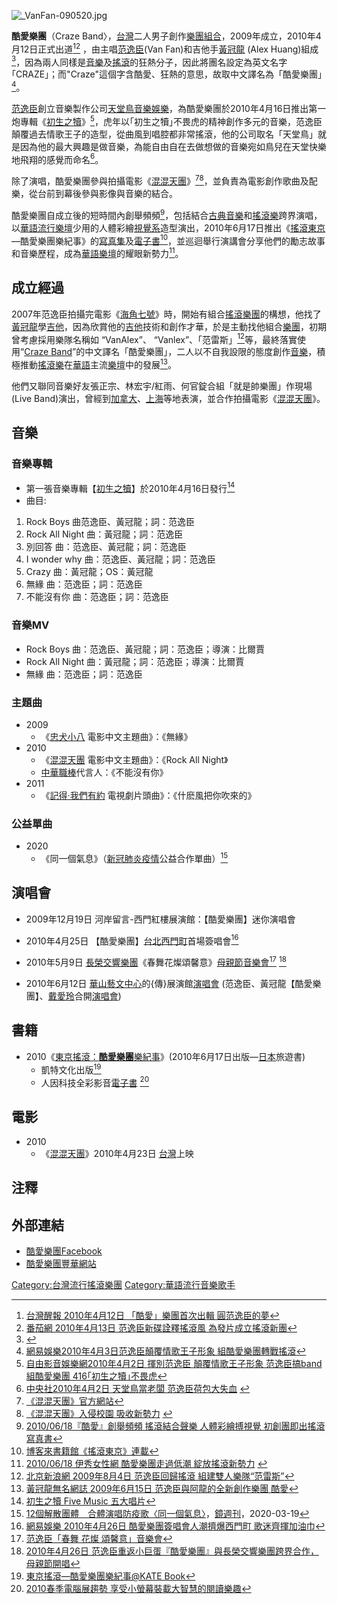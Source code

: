 {{藝人
| 類型 = 乐团
| 圖片 = 
| 圖片尺寸 = 
| 圖片簡介 = 左：范逸臣 右：黃冠龍
| 活躍年代 = 2009年底成立至今
| 唱片公司 = [[天堂鳥音樂娛樂|天堂鳥音樂娛樂]]/[[豐華唱片|豐華唱片]]
| 經紀公司 = 
| 現任成員 = [[范逸臣|范逸臣]]，[[黃冠龍|黃冠龍]]
| 網站 = [http://www.crazeband.com/ 酷愛樂團國際論壇]
}}
 [[File:_VanFan-090520.jpg|thumb]]

'''酷愛樂團'''（Craze Band〉，[[台灣|台灣]]二人男子創作[[樂團|樂團]][[組合|組合]]，2009年成立，2010年4月12日正式出道<ref>[http://anntw.com/awakening/news_center/show.php?itemid=13070 台灣醒報 2010年4月12日 「酷愛」樂團首次出輯 圓范逸臣的夢]{{dead link|date=2018年4月 |bot=InternetArchiveBot |fix-attempted=yes }}</ref><ref>[http://ent.oeeee.com/a/20100413/393301.html 番茄網 2010年4月13日 范逸臣新碟詮釋搖滾風 為發片成立搖滾新團]{{dead link|date=2018年4月 |bot=InternetArchiveBot |fix-attempted=yes }}</ref> ，由主唱[[范逸臣|范逸臣]](Van Fan)和吉他手[[黃冠龍|黃冠龍]] (Alex Huang)組成<ref>{{Cite web |url=http://wanbao.qingdaonews.com/html/2009-10/23/content_2227219.htm |title=青島晚報 2009年10月23日 范逸臣：我開始搖滾了 |access-date=2009年12月10日 |archive-url=https://web.archive.org/web/20160304074442/http://wanbao.qingdaonews.com/html/2009-10/23/content_2227219.htm |archive-date=2016年3月4日 |dead-url=yes }}</ref>，因為兩人同樣是[[音樂|音樂]]及[[搖滾|搖滾]]的狂熱分子，因此將團名設定為英文名字｢CRAZE｣；而"Craze"這個字含酷愛、狂熱的意思，故取中文譯名為「酷愛樂團」<ref>[http://ent.163.com/10/0403/12/63BKQG9100031H0O.html 網易娛樂2010年4月3日范逸臣顛覆情歌王子形象 組酷愛樂團轉戰搖滾]</ref>。

[[范逸臣|范逸臣]]創立音樂製作公司[[天堂鳥音樂娛樂|天堂鳥音樂娛樂]]，為酷愛樂團於2010年4月16日推出第一炮專輯《[[初生之犢|初生之犢]]》<ref>[http://video.libertytimes.com.tw/topnews.php?i=5381 自由影音娛樂網2010年4月2日 揮別范逸臣 顛覆情歌王子形象 范逸臣搞band組酷愛樂團 416｢初生之犢｣不畏虎]{{dead link|date=2018年1月 |bot=InternetArchiveBot |fix-attempted=yes }}</ref>，虎年以｢初生之犢｣不畏虎的精神創作多元的音樂，范逸臣顛覆過去情歌王子的造型，從曲風到唱腔都非常搖滾，他的公司取名「天堂鳥」就是因為他的最大興趣是做音樂，為能自由自在去做想做的音樂宛如鳥兒在天堂快樂地飛翔的感覺而命名<ref>[http://www.cna.com.tw/ShowNews/Detail.aspx?pNewsID=201004020280&pType0=aMOV&pTypeSel=0 中央社2010年4月2日 天堂鳥當老闆 范逸臣荷包大失血] {{webarchive|url=https://web.archive.org/web/20140826113546/http://www.cna.com.tw/ShowNews/Detail.aspx?pNewsID=201004020280&pType0=aMOV&pTypeSel=0 |date=2014年8月26日 }}</ref>。

除了演唱，酷愛樂團參與拍攝電影《[[混混天團|混混天團]]》<ref>[http://www.wretch.cc/blog/gangsterrock 《混混天團》官方網站]</ref><ref>[http://tw.movie.yahoo.com/movieheadline/d/a/100212/3/ixy.html 《混混天團》入侵校園 吸收新勢力] {{webarchive|url=https://web.archive.org/web/20100224171448/http://tw.movie.yahoo.com/movieheadline/d/a/100212/3/ixy.html |date=2010-02-24 }}</ref>，並負責為電影創作歌曲及配樂，從台前到幕後參與影像與音樂的結合。

酷愛樂團自成立後的短時間內創舉頻頻<ref>[http://www.hitoradio.com/news/71371 2010/06/18『酷愛』創舉頻頻 搖滾結合聲樂 人體彩繪搏視覺 初創團即出搖滾寫真書]</ref>，包括結合[[古典音樂|古典音樂]]和[[搖滾樂|搖滾樂]]跨界演唱，以[[華語|華語]][[流行|流行]][[樂壇|樂壇]]少用的人體彩繪[[視覺系|視覺系]]造型演出，2010年6月17日推出《[[搖滾東京|搖滾東京]]—酷愛樂團樂紀事》的[[寫真集|寫真集]]及[[電子書|電子書]]<ref>[http://www.books.com.tw/books/series/series9789866606892-1.php 博客來書籍館《搖滾東京》連載]{{dead link|date=2018年1月 |bot=InternetArchiveBot |fix-attempted=yes }}</ref>，並巡迴舉行演講會分享他們的勵志故事和音樂歷程，成為[[華語|華語]][[樂壇|樂壇]]的耀眼新勢力<ref>[http://ent.yxlady.com/201006/14537.shtml 2010/06/18 伊秀女性網 酷愛樂團走過低潮 綻放搖滾新勢力] {{webarchive|url=https://web.archive.org/web/20140306192405/http://ent.yxlady.com/201006/14537.shtml |date=2014-03-06 }}</ref>。

==成立經過==

2007年范逸臣拍攝完電影《[[海角七號|海角七號]]》時，開始有組合[[搖滾|搖滾]][[樂團|樂團]]的構想，他找了[[黃冠龍|黃冠龍]]學[[吉他|吉他]]，因為欣賞他的[[吉他|吉他]]技術和創作才華，於是主動找他組合[[樂團|樂團]]，初期曾考慮採用樂隊名稱如 “VanAlex”、 “Vanlex”、「范雷斯」<ref>[http://dailynews.sina.com/bg/ent/music/sinacn/20090804/1947539378.html 北京新浪網 2009年8月4日 范逸臣回歸搖滾 組建雙人樂隊“范雷斯”]</ref>等，最終落實使用“[[Craze_Band|Craze Band]]”的中文譯名「酷愛樂團」，二人以不自我設限的態度創作[[音樂|音樂]]，積極推動[[搖滾樂|搖滾樂]]在[[華語|華語]]主流[[樂壇|樂壇]]中的發展<ref>[http://www.wretch.cc/blog/alex9127/30733892 黃冠龍無名網誌 2009年6月15日 范逸臣與阿龍的全新創作樂團 酷愛]</ref>。

他們又聯同音樂好友張正宗、林宏宇/紅雨、何官錠合組「就是帥樂團」作現場(Live Band)演出，曾經到[[加拿大|加拿大]]、[[上海|上海]]等地表演，並合作拍攝電影《[[混混天團|混混天團]]》。

==音樂==
===音樂專輯===
*第一張音樂專輯【[[初生之犢|初生之犢]]】於2010年4月16日發行<ref>[http://www.5music.com.tw/CDList-C.asp?cdno=431415678510 初生之犢 Five Music 五大唱片]</ref>
* 曲目:
# Rock Boys 曲范逸臣、黃冠龍；詞：范逸臣
# Rock All Night  曲：黃冠龍；詞：范逸臣
# 別回答 曲：范逸臣、黃冠龍；詞：范逸臣
# I wonder why 曲：范逸臣、黃冠龍；詞：范逸臣
# Crazy 曲：黃冠龍；OS：黃冠龍
# 無緣 曲：范逸臣；詞：范逸臣
# 不能沒有你 曲：范逸臣；詞：范逸臣

===音樂MV===
*Rock Boys 曲：范逸臣、黃冠龍；詞：范逸臣；導演：比爾賈
*Rock All Night  曲：黃冠龍；詞：范逸臣；導演：比爾賈
*無緣 曲：范逸臣；詞：范逸臣

===主題曲===
*2009
**《[[忠犬小八|忠犬小八]] 電影中文主題曲》：《無緣》
*2010
**《[[混混天團|混混天團]] 電影中文主題曲》：《Rock All Night》
**[[中華職棒|中華職棒]]代言人：《不能沒有你》
*2011
**《[[記得·我們有約|記得·我們有約]] 電視劇片頭曲》：《什麽風把你吹來的》

===公益單曲===
*2020
**《同一個氣息》（[[新冠肺炎疫情|新冠肺炎疫情]]公益合作單曲）<ref name="防疫歌">[https://www.mirrormedia.mg/story/20200319ent036/ 12個解散團體　合體演唱防疫歌〈同一個氣息〉]，[[鏡週刊|鏡週刊]]，2020-03-19</ref>

==演唱會==
*2009年12月19日 河岸留言-西門紅樓展演館：【酷愛樂團】迷你演唱會

*2010年4月25日 【酷愛樂團】[[台北|台北]][[西門町|西門町]]首場簽唱會<ref>[http://ent.163.com/10/0426/08/656E158U00031H0O.html 網易娛樂 2010年4月26日 酷愛樂團簽唱會人潮擠爆西門町 歌迷齊揮加油巾]</ref>

*2010年5月9日 [[長榮交響樂團|長榮交響樂團]]《春舞花燦頌馨意》[[母親節|母親節]][[音樂會|音樂會]]<ref>[http://www.elta.tv/event/page.php?id=109 范逸臣「春舞 花燦 頌馨意」音樂會]</ref> <ref>[http://video.libertytimes.com.tw/topnews.php?i=5568 2010年4月26日 范逸臣重返小巨蛋『酷愛樂團』與長榮交響樂團跨界合作，母親節開唱]{{dead link|date=2018年1月 |bot=InternetArchiveBot |fix-attempted=yes }}</ref>

*2010年6月12日 [[華山藝文中心|華山藝文中心]]的{傳}展演館[[演唱會|演唱會]] (范逸臣、黃冠龍【酷愛樂團】、[[戴愛玲|戴愛玲]]合開[[演唱會|演唱會]])

==書籍==
*2010《[[東京搖滾：'''酷愛樂團'''樂紀事|東京搖滾：'''酷愛樂團'''樂紀事]]》(2010年6月17日出版—[[日本|日本]]旅遊書)
** 凱特文化出版<ref>[http://katebook.pixnet.net/blog/post/25228063 東京搖滾—酷愛樂團樂紀事@KATE Book]</ref>
** 人因科技全彩影音[[電子書|電子書]] <ref>[http://www.taiwanpage.com.tw/show/life/new_view.cfm?id=26460 2010春季電腦展趨勢 享受小螢幕裝載大智慧的閱讀樂趣]{{Dead link|date=2018年7月 |bot=InternetArchiveBot |fix-attempted=yes }}</ref>

==電影==
*2010
**《[[混混天團|混混天團]]》2010年4月23日 [[台灣|台灣]]上映

==注釋==
<references/>

==外部連結==
{{commonscat|Craze Band|酷愛樂團}}
*[http://www.facebook.com/group.php?gid=149635905618&ref=mfwall 酷愛樂團Facebook]
*[http://www.forward.com.tw/craze/2010/ 酷愛樂團豐華網站]

{{DEFAULTSORT:C酷}}

[[Category:台灣流行搖滾樂團|Category:台灣流行搖滾樂團]]
[[Category:華語流行音樂歌手|Category:華語流行音樂歌手]]